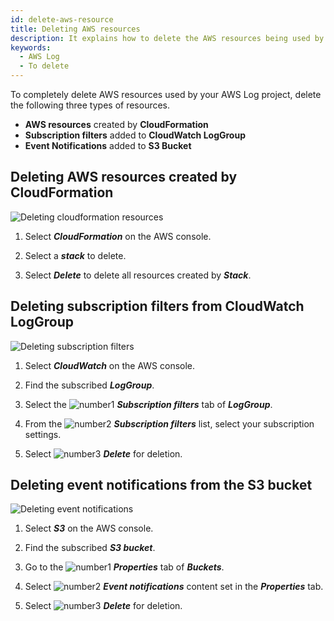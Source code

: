 ```yaml
---
id: delete-aws-resource
title: Deleting AWS resources
description: It explains how to delete the AWS resources being used by the WhaTap AWS Log project.
keywords:
  - AWS Log
  - To delete
---
```



To completely delete AWS resources used by your AWS Log project, delete the following three types of resources.

- **AWS resources** created by **CloudFormation**
- **Subscription filters** added to **CloudWatch LogGroup**
- **Event Notifications** added to **S3 Bucket**

## Deleting AWS resources created by CloudFormation

![Deleting cloudformation resources](/img/aws-log-cloudformation-resource.png)

1. Select **_CloudFormation_** on the AWS console.

2. Select a **_stack_** to delete.

3. Select **_Delete_** to delete all resources created by **_Stack_**.

## Deleting subscription filters from CloudWatch LogGroup

![Deleting subscription filters](/img/aws-log-delete-subscription-filter.png)

1. Select **_CloudWatch_** on the AWS console. 

2. Find the subscribed **_LogGroup_**.

3. Select the ![number1](/img/number-01.png) **_Subscription filters_** tab of **_LogGroup_**. 

4. From the ![number2](/img/number-02.png) **_Subscription filters_** list, select your subscription settings. 

5. Select ![number3](/img/number-03.png) **_Delete_** for deletion.

## Deleting event notifications from the S3 bucket

![Deleting event notifications](/img/aws-log-delete-event-notification.png)

1. Select **_S3_** on the AWS console. 

2. Find the subscribed **_S3 bucket_**.

3. Go to the ![number1](/img/number-01.png) **_Properties_** tab of **_Buckets_**. 

4. Select ![number2](/img/number-02.png) **_Event notifications_** content set in the **_Properties_** tab. 

5. Select ![number3](/img/number-03.png) **_Delete_** for deletion.
